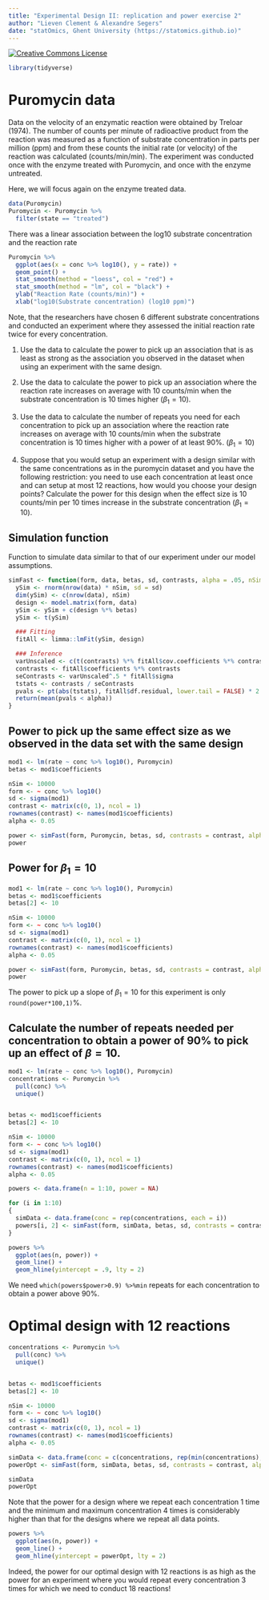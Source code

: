 ```yaml
---
title: "Experimental Design II: replication and power exercise 2"
author: "Lieven Clement & Alexandre Segers"
date: "statOmics, Ghent University (https://statomics.github.io)"
---
```


<a rel="license" href="https://creativecommons.org/licenses/by-nc-sa/4.0"><img alt="Creative Commons License" style="border-width:0" src="https://i.creativecommons.org/l/by-nc-sa/4.0/88x31.png" /></a>

```r
library(tidyverse)
```

# Puromycin data

Data on the velocity of an enzymatic reaction were obtained by Treloar (1974).
The number of counts per minute of radioactive product from the reaction was measured as a function of substrate concentration in parts per million (ppm) and from these counts the initial rate (or velocity) of the reaction was calculated (counts/min/min).  The experiment was conducted once with the enzyme treated with Puromycin, and once with the enzyme untreated.

Here, we will focus again on the enzyme treated data.

```r
data(Puromycin)
Puromycin <- Puromycin %>%
  filter(state == "treated")
```

There was a linear association between the log10 substrate concentration and the reaction rate


```r
Puromycin %>%
  ggplot(aes(x = conc %>% log10(), y = rate)) +
  geom_point() +
  stat_smooth(method = "loess", col = "red") +
  stat_smooth(method = "lm", col = "black") +
  ylab("Reaction Rate (counts/min)") +
  xlab("log10(Substrate concentration) (log10 ppm)")
```

Note, that the researchers have chosen 6 different substrate concentrations and conducted an experiment where they assessed the initial reaction rate twice for every concentration.

1. Use the data to calculate the power to pick up an association that is as least as strong as the association you observed in the dataset when using an experiment with the same design.

2. Use the data to calculate the power to pick up an association where the reaction rate increases on average with 10 counts/min when the substrate concentration is 10 times higher ($\beta_1=10$).

3. Use the data to calculate the number of repeats you need for each concentration to pick up an association where the reaction rate increases on average with 10 counts/min when the substrate concentration is 10 times higher with a power of at least 90%. ($\beta_1=10$)

4. Suppose that you would setup an experiment with a design similar with the same concentrations as in the puromycin dataset and you have the following restriction: you need to use each concentration at least once and can setup at most 12 reactions, how would you choose your design points? Calculate the power for this design when the effect size is 10 counts/min per 10 times increase in the substrate concentration ($\beta_1=10$).

## Simulation function

Function to simulate data similar to that of our experiment under our model assumptions.

```r
simFast <- function(form, data, betas, sd, contrasts, alpha = .05, nSim = 10000) {
  ySim <- rnorm(nrow(data) * nSim, sd = sd)
  dim(ySim) <- c(nrow(data), nSim)
  design <- model.matrix(form, data)
  ySim <- ySim + c(design %*% betas)
  ySim <- t(ySim)

  ### Fitting
  fitAll <- limma::lmFit(ySim, design)

  ### Inference
  varUnscaled <- c(t(contrasts) %*% fitAll$cov.coefficients %*% contrasts)
  contrasts <- fitAll$coefficients %*% contrasts
  seContrasts <- varUnscaled^.5 * fitAll$sigma
  tstats <- contrasts / seContrasts
  pvals <- pt(abs(tstats), fitAll$df.residual, lower.tail = FALSE) * 2
  return(mean(pvals < alpha))
}
```

## Power to pick up the same effect size as we observed in the data set with the same design

```r
mod1 <- lm(rate ~ conc %>% log10(), Puromycin)
betas <- mod1$coefficients

nSim <- 10000
form <- ~ conc %>% log10()
sd <- sigma(mod1)
contrast <- matrix(c(0, 1), ncol = 1)
rownames(contrast) <- names(mod1$coefficients)
alpha <- 0.05

power <- simFast(form, Puromycin, betas, sd, contrasts = contrast, alpha = alpha, nSim = nSim)
power
```

## Power for $\beta_1=10$

```r
mod1 <- lm(rate ~ conc %>% log10(), Puromycin)
betas <- mod1$coefficients
betas[2] <- 10

nSim <- 10000
form <- ~ conc %>% log10()
sd <- sigma(mod1)
contrast <- matrix(c(0, 1), ncol = 1)
rownames(contrast) <- names(mod1$coefficients)
alpha <- 0.05

power <- simFast(form, Puromycin, betas, sd, contrasts = contrast, alpha = alpha, nSim = nSim)
power
```

The power to pick up a slope of $\beta_1=10$ for this experiment is only
`round(power*100,1)`%.

## Calculate the number of repeats needed per concentration to obtain a power of 90% to pick up an effect of $\beta=10$.


```r
mod1 <- lm(rate ~ conc %>% log10(), Puromycin)
concentrations <- Puromycin %>%
  pull(conc) %>%
  unique()


betas <- mod1$coefficients
betas[2] <- 10

nSim <- 10000
form <- ~ conc %>% log10()
sd <- sigma(mod1)
contrast <- matrix(c(0, 1), ncol = 1)
rownames(contrast) <- names(mod1$coefficients)
alpha <- 0.05

powers <- data.frame(n = 1:10, power = NA)

for (i in 1:10)
{
  simData <- data.frame(conc = rep(concentrations, each = i))
  powers[i, 2] <- simFast(form, simData, betas, sd, contrasts = contrast, alpha = alpha, nSim = nSim)
}

powers %>%
  ggplot(aes(n, power)) +
  geom_line() +
  geom_hline(yintercept = .9, lty = 2)
```
We need `which(powers$power>0.9) %>%min` repeats for each concentration to
obtain a power above 90%.

# Optimal design with 12 reactions

```r
concentrations <- Puromycin %>%
  pull(conc) %>%
  unique()


betas <- mod1$coefficients
betas[2] <- 10

nSim <- 10000
form <- ~ conc %>% log10()
sd <- sigma(mod1)
contrast <- matrix(c(0, 1), ncol = 1)
rownames(contrast) <- names(mod1$coefficients)
alpha <- 0.05

simData <- data.frame(conc = c(concentrations, rep(min(concentrations), 3), rep(max(concentrations), 3)))
powerOpt <- simFast(form, simData, betas, sd, contrasts = contrast, alpha = alpha, nSim = nSim)

simData
powerOpt
```

Note that the power for a design where we repeat each concentration 1 time and
the minimum and maximum concentration 4 times is considerably higher than that
for the designs where we repeat all data points.

```r
powers %>%
  ggplot(aes(n, power)) +
  geom_line() +
  geom_hline(yintercept = powerOpt, lty = 2)
```
Indeed, the power for our optimal design with 12 reactions is as high as the
power for an experiment where you would repeat every concentration 3 times for
which we need to conduct 18 reactions!

